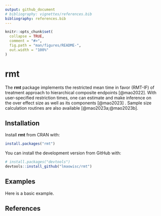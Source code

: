 ```yaml
---
output: github_document
# bibliography: vignettes/references.bib
bibliography: references.bib
---
```


<!-- README.md is generated from README.Rmd. Please edit that file -->

```r
knitr::opts_chunk$set(
  collapse = TRUE,
  comment = "#>",
  fig.path = "man/figures/README-",
  out.width = "100%"
)
```

# rmt

The **rmt** package implements the restricted mean time in favor (RMT-IF) of treatment approach to hierarchical composite endpoints [@mao2022]. With user-specified restriction times, one can estimate and make inference on the over effect size as well as its components [@mao2023] . Sample size calculation routines are also available [@mao2023a;@mao2023b].

## Installation

Install **rmt** from CRAN with:

``` r
install.packages("rmt")
```

You can install the development version from GitHub with:

```r
# install.packages("devtools")
devtools::install_github("lmaowisc/rmt")
```

## Examples

Here is a basic example.

## References
